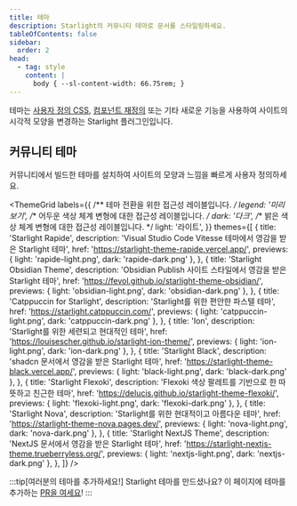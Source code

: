 ```yaml
---
title: 테마
description: Starlight의 커뮤니티 테마로 문서를 스타일링하세요.
tableOfContents: false
sidebar:
  order: 2
head:
  - tag: style
    content: |
      body { --sl-content-width: 66.75rem; }
---
```



테마는 [사용자 정의 CSS](/ko/guides/css-and-tailwind/), [컴포넌트 재정의](/ko/guides/overriding-components/) 또는 기타 새로운 기능을 사용하여 사이트의 시각적 모양을 변경하는 Starlight 플러그인입니다.

## 커뮤니티 테마

커뮤니티에서 빌드한 테마를 설치하여 사이트의 모양과 느낌을 빠르게 사용자 정의하세요.

<ThemeGrid
	labels={{
		/** 테마 전환을 위한 접근성 레이블입니다. */
		legend: '미리보기',
		/** 어두운 색상 체계 변형에 대한 접근성 레이블입니다. */
		dark: '다크',
		/** 밝은 색상 체계 변형에 대한 접근성 레이블입니다. */
		light: '라이트',
	}}
	themes={[
		{
			title: 'Starlight Rapide',
			description:
				'Visual Studio Code Vitesse 테마에서 영감을 받은 Starlight 테마',
			href: 'https://starlight-theme-rapide.vercel.app/',
			previews: { light: 'rapide-light.png', dark: 'rapide-dark.png' },
		},
		{
			title: 'Starlight Obsidian Theme',
			description:
				'Obsidian Publish 사이트 스타일에서 영감을 받은 Starlight 테마',
			href: 'https://fevol.github.io/starlight-theme-obsidian/',
			previews: { light: 'obsidian-light.png', dark: 'obsidian-dark.png' },
		},
		{
			title: 'Catppuccin for Starlight',
			description: 'Starlight를 위한 편안한 파스텔 테마',
			href: 'https://starlight.catppuccin.com/',
			previews: { light: 'catppuccin-light.png', dark: 'catppuccin-dark.png' },
		},
		{
			title: 'Ion',
			description: 'Starlight를 위한 세련되고 현대적인 테마',
			href: 'https://louisescher.github.io/starlight-ion-theme/',
			previews: { light: 'ion-light.png', dark: 'ion-dark.png' },
		},
		{
			title: 'Starlight Black',
			description: 'shadcn 문서에서 영감을 받은 Starlight 테마',
			href: 'https://starlight-theme-black.vercel.app/',
			previews: { light: 'black-light.png', dark: 'black-dark.png' },
		},
		{
			title: 'Starlight Flexoki',
			description: 'Flexoki 색상 팔레트를 기반으로 한 따뜻하고 친근한 테마',
			href: 'https://delucis.github.io/starlight-theme-flexoki/',
			previews: { light: 'flexoki-light.png', dark: 'flexoki-dark.png' },
		},
		{
			title: 'Starlight Nova',
			description: 'Starlight를 위한 현대적이고 아름다운 테마',
			href: 'https://starlight-theme-nova.pages.dev/',
			previews: { light: 'nova-light.png', dark: 'nova-dark.png' },
		},
		{
			title: 'Starlight NextJS Theme',
			description: 'NextJS 문서에서 영감을 받은 Starlight 테마',
			href: 'https://starlight-nextjs-theme.trueberryless.org/',
			previews: { light: 'nextjs-light.png', dark: 'nextjs-dark.png' },
		},
	]}
/>

:::tip[여러분의 테마를 추가하세요!]
Starlight 테마를 만드셨나요?
이 페이지에 테마를 추가하는 [PR을 여세요](https://github.com/withastro/starlight/blob/main/CONTRIBUTING.md#themes)!
:::

